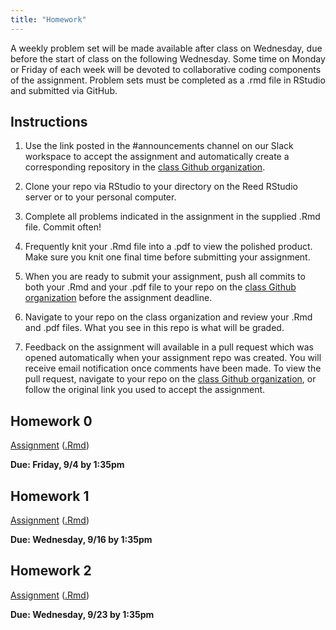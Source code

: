 ```yaml
---
title: "Homework"
---
```


A weekly problem set will be made available after class on Wednesday, due before the start of class on the following Wednesday. Some time on Monday or Friday of each week will be devoted to collaborative coding components of the assignment. Problem sets must be completed as a .rmd file in RStudio and submitted via GitHub. 


## Instructions

1. Use the link posted in the #announcements channel on our Slack workspace to accept the assignment and automatically create a corresponding repository in the [class Github organization](https://github.com/Reed-Stat-Learning-Fall-2020).

2. Clone your repo via RStudio to your directory on the Reed RStudio server or to your personal computer. 

3. Complete all problems indicated in the assignment in the supplied .Rmd file. Commit often!

4. Frequently knit your .Rmd file into a .pdf to view the polished product. Make sure you knit one final time before submitting your assignment.

5. When you are ready to submit your assignment, push all commits to both your .Rmd and your .pdf file to your repo on the [class Github organization](https://github.com/Reed-Stat-Learning-Fall-2020) before the assignment deadline. 

6. Navigate to your repo on the class organization and review your .Rmd and .pdf files. What you see in this repo is what will be graded.

7. Feedback on the assignment will available in a pull request which was opened automatically when your assignment repo was created. You will receive email notification once comments have been made. To view the pull request, navigate to your repo on the [class Github organization](https://github.com/Reed-Stat-Learning-Fall-2020), or follow the original link you used to accept the assignment.


## Homework 0

[Assignment](homework/hw_0.pdf) ([.Rmd](homework/hw_0.Rmd))

**Due: Friday, 9/4 by 1:35pm**

## Homework 1

[Assignment](homework/hw_1.pdf) ([.Rmd](homework/hw_1.Rmd))

**Due: Wednesday, 9/16 by 1:35pm**

## Homework 2

[Assignment](homework/hw_2.pdf) ([.Rmd](homework/hw_2.Rmd))

**Due: Wednesday, 9/23 by 1:35pm**
